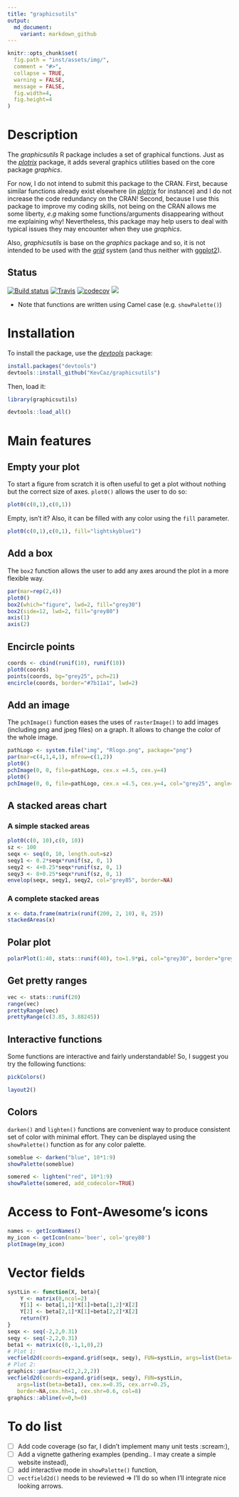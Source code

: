 ```yaml
---
title: "graphicsutils"
output:
  md_document:
    variant: markdown_github
---
```



```r
knitr::opts_chunk$set(
  fig.path = "inst/assets/img/",
  comment = "#>",
  collapse = TRUE,
  warning = FALSE,
  message = FALSE,
  fig.width=4,
  fig.height=4
)
```


# Description

The *graphicsutils* R package includes a set of graphical functions. Just as the [*plotrix*](https://ci.appveyor.com/api/projects/status/ckmm09dear2cty1w?svg=true) package, it adds several graphics utilities based on the core package *graphics*.

For now, I do not intend to submit this package to the CRAN.
First, because  similar functions already exist elsewhere (in [*plotrix*](http://cran.r-project.org/web/packages/plotrix/index.html) for instance) and I do not increase the code redundancy on the CRAN!
Second, because I use this package to improve my coding skills, not being on the CRAN allows me some liberty, *e.g* making some functions/arguments disappearing without me explaining why! Nevertheless, this package may help users to deal with typical issues they may encounter when they use *graphics*.

Also, *graphicsutils* is base on the *graphics* package and so, it is not intended to be used with the [*grid*](https://stat.ethz.ch/R-manual/R-devel/library/grid/html/grid-package.html) system (and thus neither with [ggplot2](http://cran.r-project.org/web/packages/ggplot2/index.html)).



## Status

[![Build status](https://ci.appveyor.com/api/github/webhook?id=ckmm09dear2cty1w
)](https://ci.appveyor.com/project/KevCaz/graphicsutils) [![Travis](https://travis-ci.org/KevCaz/graphicsutils.svg?branch=master)](https://travis-ci.org/KevCaz/graphicsutils) [![codecov](https://codecov.io/gh/KevCaz/graphicsutils/branch/master/graph/badge.svg)](https://codecov.io/gh/KevCaz/graphicsutils)
[![](https://img.shields.io/badge/licence-GPLv3-8f10cb.svg)](http://www.gnu.org/licenses/gpl.html)

- Note that functions are written using Camel case (e.g. `showPalette()`)



# Installation

To install the package, use the [*devtools*](http://cran.r-project.org/web/packages/devtools/index.html) package:

```r
install.packages("devtools")
devtools::install_github("KevCaz/graphicsutils")
```

Then, load it:

```r
library(graphicsutils)
```

<!-- use devel version -->

```r
devtools::load_all()
```




# Main features

## Empty your plot

To start a figure from scratch it is often useful to get a plot without nothing but the correct size of axes.
`plot0()` allows the user to do so:


```r
plot0(c(0,1),c(0,1))
```

Empty, isn't it?
Also, it can be filled with any color using the `fill` parameter.


```r
plot0(c(0,1),c(0,1), fill="lightskyblue1")
```


## Add a box

The `box2` function allows the user to add any axes around the plot in a more flexible way.

```r
par(mar=rep(2,4))
plot0()
box2(which="figure", lwd=2, fill="grey30")
box2(side=12, lwd=2, fill="grey80")
axis(1)
axis(2)
```

## Encircle points

```r
coords <- cbind(runif(10), runif(10))
plot0(coords)
points(coords, bg="grey25", pch=21)
encircle(coords, border="#7b11a1", lwd=2)
```

## Add an image

The `pchImage()` function eases the uses of `rasterImage()` to add images (including png and jpeg files) on a graph. It allows to change the color of the whole image.

```r
pathLogo <- system.file("img", "Rlogo.png", package="png")
par(mar=c(4,1,4,1), mfrow=c(1,2))
plot0()
pchImage(0, 0, file=pathLogo, cex.x =4.5, cex.y=4)
plot0()
pchImage(0, 0, file=pathLogo, cex.x =4.5, cex.y=4, col="grey25", angle=25)
```


## A stacked areas chart

### A simple stacked areas


```r
plot0(c(0, 10),c(0, 10))
sz <- 100
seqx <- seq(0, 10, length.out=sz)
seqy1 <- 0.2*seqx*runif(sz, 0, 1)
seqy2 <- 4+0.25*seqx*runif(sz, 0, 1)
seqy3 <- 8+0.25*seqx*runif(sz, 0, 1)
envelop(seqx, seqy1, seqy2, col="grey85", border=NA)
```

### A complete stacked areas


```r
x <- data.frame(matrix(runif(200, 2, 10), 8, 25))
stackedAreas(x)
```

## Polar plot

```r
polarPlot(1:40, stats::runif(40), to=1.9*pi, col="grey30", border="grey80")
```

## Get pretty ranges

```r
vec <- stats::runif(20)
range(vec)
prettyRange(vec)
prettyRange(c(3.85, 3.88245))
```

## Interactive functions

Some functions are interactive and fairly understandable!
So, I suggest you try the following functions:

```r
pickColors()
```

```r
layout2()
```

## Colors

`darken()` and `lighten()` functions are convenient way to produce consistent set of color with minimal effort. They can be displayed using  the `showPalette()` function as for any color palette.


```r
someblue <- darken("blue", 10*1:9)
showPalette(someblue)
```

```r
somered <- lighten("red", 10*1:9)
showPalette(somered, add_codecolor=TRUE)
```


# Access to Font-Awesome's icons

```r
names <- getIconNames()
my_icon <- getIcon(name='beer', col='grey80')
plotImage(my_icon)
```

# Vector fields

```r
systLin <- function(X, beta){
    Y <- matrix(0,ncol=2)
    Y[1] <- beta[1,1]*X[1]+beta[1,2]*X[2]
    Y[2] <- beta[2,1]*X[1]+beta[2,2]*X[2]
    return(Y)
}
seqx <- seq(-2,2,0.31)
seqy <- seq(-2,2,0.31)
beta1 <- matrix(c(0,-1,1,0),2)
# Plot 1:
vecfield2d(coords=expand.grid(seqx, seqy), FUN=systLin, args=list(beta=beta1))
# Plot 2:
graphics::par(mar=c(2,2,2,2))
vecfield2d(coords=expand.grid(seqx, seqy), FUN=systLin,
   args=list(beta=beta1), cex.x=0.35, cex.arr=0.25,
   border=NA,cex.hh=1, cex.shr=0.6, col=8)
graphics::abline(v=0,h=0)
```


# To do list

- [ ] Add code coverage (so far, I didn't implement many unit tests :scream:),
- [ ] Add a vignette gathering examples (pending.. I may create a simple website instead),
- [ ] add interactive mode in `showPalette()` function,
- [ ] `vectfield2d()` needs to be reviewed => I'll do so when I'll integrate nice looking arrows.
